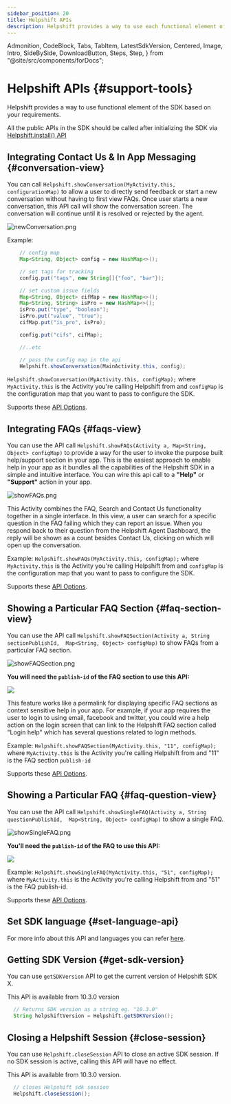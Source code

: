 ```yaml
---
sidebar_position: 20
title: Helpshift APIs
description: Helpshift provides a way to use each functional element of the SDK separately based on your requirements.
---
```


  Admonition,
  CodeBlock,
  Tabs,
  TabItem,
  LatestSdkVersion,
  Centered,
  Image,
  Intro,
  SideBySide,
  DownloadButton,
  Steps,
  Step,
} from "@site/src/components/forDocs";


# Helpshift APIs {#support-tools}

<Intro>

Helpshift provides a way to use functional element of the SDK based on your requirements.

</Intro>

<Admonition type="info" title="Note">

All the public APIs in the SDK should be called after initializing the SDK via [Helpshift.install() API](/sdkx_android/getting-started#start-using)

</Admonition>

## Integrating Contact Us & In App Messaging {#conversation-view}

You can call `Helpshift.showConversation(MyActivity.this, configurationMap)` to allow a user to directly send feedback or start a new conversation without having to first view FAQs. Once user starts a new conversation, this API call will show the conversation screen. The conversation will continue until it is resolved or rejected by the agent.

<Centered width="major">

![newConversation.png](/static/books/sdkx_android/show_conversation.png "newConversation.png")

</Centered>

Example:

```java
	// config map
	Map<String, Object> config = new HashMap<>();

    // set tags for tracking
    config.put("tags", new String[]{"foo", "bar"});

    // set custom issue fields
    Map<String, Object> cifMap = new HashMap<>();
    Map<String, String> isPro = new HashMap<>();
    isPro.put("type", "boolean");
    isPro.put("value", "true");
    cifMap.put("is_pro", isPro);

    config.put("cifs", cifMap);

    //..etc

    // pass the config map in the api
    Helpshift.showConversation(MainActivity.this, config);
```

<CustomIssueFieldsKeyDeprecationNotice />

`Helpshift.showConversation(MyActivity.this, configMap);` where `MyActivity.this` is the Activity you're calling Helpshift from and `configMap` is the configuration map that you want to pass to configure the SDK.

Supports these [API Options](/sdkx_android/sdk-configuration/).

## Integrating FAQs {#faqs-view}

You can use the API call `Helpshift.showFAQs(Activity a, Map<String, Object> configMap)` to provide a way for the user to invoke the purpose built help/support section in your app. This is the easiest approach to enable help in your app as it bundles all the capabilities of the Helpshift SDK in a simple and intuitive interface. You can wire this api call to a **"Help"** or **"Support"** action in your app.

<Centered >

![showFAQs.png](/static/books/sdkx_android/show_faqs.png "showFAQs.png")

</Centered>

This Activity combines the FAQ, Search and Contact Us functionality together in a single interface. In this view, a user can search for a specific question in the FAQ failing which they can report an issue. When you respond back to their question from the Helpshift Agent Dashboard, the reply will be shown as a count besides Contact Us, clicking on which will open up the conversation.

Example:
`Helpshift.showFAQs(MyActivity.this, configMap);` where `MyActivity.this` is the Activity you're calling Helpshift from and `configMap` is the configuration map that you want to pass to configure the SDK.

Supports these [API Options](/sdkx_android/sdk-configuration/).

## Showing a Particular FAQ Section {#faq-section-view}

You can use the API call
`Helpshift.showFAQSection(Activity a, String sectionPublishId,  Map<String, Object> configMap)` to show FAQs from a particular FAQ section.

<Centered >

![showFAQSection.png](/static/books/sdkx_android/show_section.png "showFAQSection.png")

</Centered>

**You will need the `publish-id` of the FAQ section to use this API:**

<Image src="/static/books/misc/section-publish-id.png" width="full" />

This feature works like a permalink for displaying specific FAQ sections as context sensitive help in your app. For example, if your app requires the user to login to using email, facebook and twitter, you could wire a help action on the login screen that can link to the Helpshift FAQ section called "Login help" which has several questions related to login methods.

Example:
`Helpshift.showFAQSection(MyActivity.this, "11", configMap);` where `MyActivity.this` is the Activity you're calling Helpshift from and "11" is the FAQ section `publish-id`

Supports these [API Options](/sdkx_android/sdk-configuration/).

## Showing a Particular FAQ {#faq-question-view}

You can use the API call `Helpshift.showSingleFAQ(Activity a, String questionPublishId,  Map<String, Object> configMap)` to show a single FAQ.

<Centered >

![showSingleFAQ.png](/static/books/sdkx_android/show_single_faq.png "showSingleFAQ.png")

</Centered>

**You'll need the `publish-id` of the FAQ to use this API:**

<Image src="/static/books/misc/faq-publish-id.png" width="full" />

Example: `Helpshift.showSingleFAQ(MyActivity.this, "51", configMap);` where `MyActivity.this` is the Activity you're calling Helpshift from and "51" is the FAQ publish-id.

Supports these [API Options](/sdkx_android/sdk-configuration/).

## Set SDK language {#set-language-api}


For more info about this API and languages you can refer [here](/sdkx_android/i18n/).

## Getting SDK Version {#get-sdk-version}

You can use `getSDKVersion` API to get the current version of Helpshift SDK X.

<Admonition type="info" title="Note">

This API is available from 10.3.0 version

</Admonition>

```java
  // Returns SDK version as a string eg. "10.3.0"
  String helpshiftVersion = Helpshift.getSDKVersion();
```

## Closing a Helpshift Session {#close-session}

You can use `Helpshift.closeSession` API to close an active SDK session. If no SDK session is active, calling this API will have no effect.

<Admonition type="info" title="Note">

This API is available from 10.3.0 version.

</Admonition>

```java
  // closes Helpshift sdk session
  Helpshift.closeSession();
```
